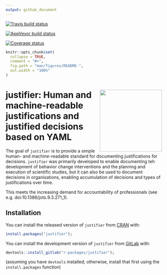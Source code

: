 ```yaml
---
output: github_document
---
```


<!-- README.md is generated from README.Rmd. Please edit that file -->

[![Travis build status](https://travis-ci.org/academy-of-behavior-change/justifier.svg?branch=master)](https://travis-ci.org/academy-of-behavior-change/justifier)

[![AppVeyor build status](https://ci.appveyor.com/api/projects/status/github/academy-of-behavior-change/justifier?branch=master&svg=true)](https://ci.appveyor.com/project/academy-of-behavior-change/justifier)

[![Coverage status](https://codecov.io/gh/academy-of-behavior-change/justifier/branch/master/graph/badge.svg)](https://codecov.io/github/academy-of-behavior-change/justifier?branch=master)


```r
knitr::opts_chunk$set(
  collapse = TRUE,
  comment = "#>",
  fig.path = "man/figures/README-",
  out.width = "100%"
)
```

# <img src='img/justifier-logo.png' align="right" height="200" /> justifier: Human and machine-readable justifications and justified decisions based on YAML

The goal of `justifier` is to provide a simple human- and machine-readable standard for documenting justifications for decisions. `justifier` was primarily developed to enable documenting teh development of behavior change interventions and the planning and execution of scientific studies, but it can also be used to document decisions in organisations, enabling accumulation of decisions and types of justifications over time.

This meets the increasing demand for accountability of professionals (see e.g. doi:10.1386/jots.9.3.271_1).

## Installation

You can install the released version of `justifier` from [CRAN](https://CRAN.R-project.org) with:

``` r
install.packages("justifier");
```

You can install the development version of `justifier` from [GitLab](https://gitlab.com) with:

``` r
devtools::install_gitlab("r-packages/justifier");
```

(assuming you have `devtools` installed; otherwise, install that first using the `install.packages` function)

